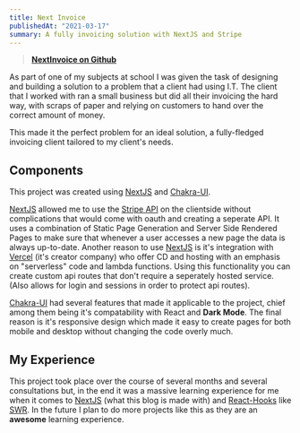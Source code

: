 ```yaml
---
title: Next Invoice
publishedAt: "2021-03-17"
summary: A fully invoicing solution with NextJS and Stripe
---
```


> **[NextInvoice on Github](https://github.com/sebasptsch/NextInvoice)**

As part of one of my subjects at school I was given the task of designing and building a solution to a problem that a client had using I.T. The client that I worked with ran a small business but did all their invoicing the hard way, with scraps of paper and relying on customers to hand over the correct amount of money.

This made it the perfect problem for an ideal solution, a fully-fledged invoicing client tailored to my client's needs.

## Components

This project was created using [NextJS](https://nextjs.org/) and [Chakra-UI](https://chakra-ui.com/).

[NextJS](https://nextjs.org/) allowed me to use the [Stripe API](https://stripe.com/docs/api) on the clientside without complications that would come with oauth and creating a seperate API. It uses a combination of Static Page Generation and Server Side Rendered Pages to make sure that whenever a user accesses a new page the data is always up-to-date.
Another reason to use [NextJS](https://nextjs.org/) is it's integration with [Vercel](https://vercel.com) (it's creator company) who offer CD and hosting with an emphasis on "serverless" code and lambda functions. Using this functionality you can create custom api routes that don't require a seperately hosted service. (Also allows for login and sessions in order to protect api routes).

[Chakra-UI](https://chakra-ui.com/) had several features that made it applicable to the project, chief among them being it's compatability with React and **Dark Mode**. The final reason is it's responsive design which made it easy to create pages for both mobile and desktop without changing the code overly much.

## My Experience

This project took place over the course of several months and several consultations but, in the end it was a massive learning experience for me when it comes to [NextJS](https://nextjs.org/) (what this blog is made with) and [React-Hooks](https://reactjs.org/docs/hooks-intro.html) like [SWR](https://swr.vercel.app/). In the future I plan to do more projects like this as they are an **awesome** learning experience.
